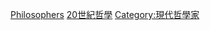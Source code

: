 {{Catnav|頁面分類|人物|各職業人物|哲学家}}
{{Catnav|頁面分類|人文學科|哲学|哲学家}}
{{philcentcat|20th}}
{{Commons category|20th-century philosophers}}
{{catmain|現代哲學}}
{{portal|哲學}}

[[Category:20世紀學者|Philosophers]]
[[Category:20世紀哲學|]]
[[Category:現代哲學家|Category:現代哲學家]]
